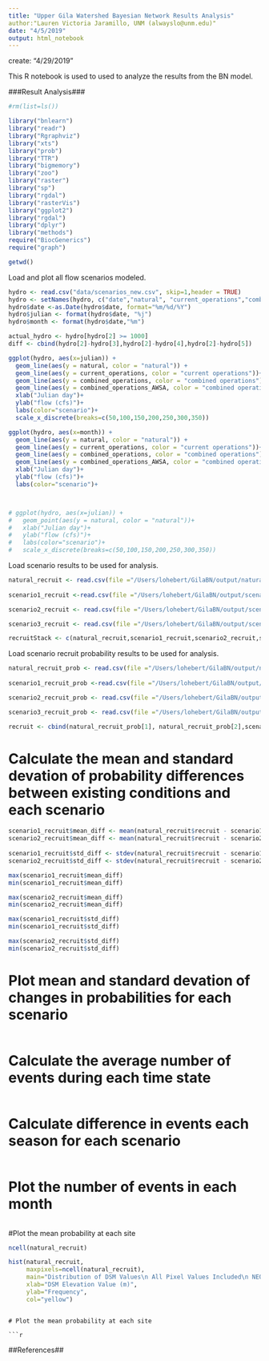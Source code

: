 ```yaml
---
title: "Upper Gila Watershed Bayesian Network Results Analysis"
author:"Lauren Victoria Jaramillo, UNM (alwayslo@unm.edu)"
date: "4/5/2019"
output: html_notebook
---
```

create: "4/29/2019"

This R notebook is used to used to analyze the results from the BN model.

###Result Analysis###
```r
#rm(list=ls())

library("bnlearn")
library("readr")
library("Rgraphviz")
library("xts")
library("prob")
library("TTR")
library("bigmemory")
library("zoo")
library("raster")
library("sp")
library("rgdal")
library("rasterVis")
library("ggplot2")
library("rgdal")
library("dplyr")
library("methods")
require("BiocGenerics")
require("graph")

getwd()
```

Load and plot all flow scenarios modeled.
```r
hydro <- read.csv("data/scenarios_new.csv", skip=1,header = TRUE)
hydro <- setNames(hydro, c("date","natural", "current_operations","combined_operations","combined_operations_AWSA"))
hydro$date <-as.Date(hydro$date, format="%m/%d/%Y")
hydro$julian <- format(hydro$date, "%j")
hydro$month <- format(hydro$date,"%m")
```

```r
actual_hydro <- hydro[hydro[2] >= 1000]
diff <- cbind(hydro[2]-hydro[3],hydro[2]-hydro[4],hydro[2]-hydro[5])
```


```r
ggplot(hydro, aes(x=julian)) + 
  geom_line(aes(y = natural, color = "natural")) + 
  geom_line(aes(y = current_operations, color = "current operations"))+
  geom_line(aes(y = combined_operations, color = "combined operations"))+
  geom_line(aes(y = combined_operations_AWSA, color = "combined operations & AWSA"))+
  xlab("Julian day")+
  ylab("flow (cfs)")+
  labs(color="scenario")+
  scale_x_discrete(breaks=c(50,100,150,200,250,300,350))

ggplot(hydro, aes(x=month)) + 
  geom_line(aes(y = natural, color = "natural")) + 
  geom_line(aes(y = current_operations, color = "current operations"))+
  geom_line(aes(y = combined_operations, color = "combined operations"))+
  geom_line(aes(y = combined_operations_AWSA, color = "combined operations & AWSA"))+
  xlab("Julian day")+
  ylab("flow (cfs)")+
  labs(color="scenario")+



# ggplot(hydro, aes(x=julian)) + 
#   geom_point(aes(y = natural, color = "natural"))+
#   xlab("Julian day")+
#   ylab("flow (cfs)")+
#   labs(color="scenario")+
#   scale_x_discrete(breaks=c(50,100,150,200,250,300,350))

```



Load scenario results to be used for analysis.
```r
natural_recruit <- read.csv(file ="/Users/lohebert/GilaBN/output/natural_s1_q_cells_recruit.csv", header=TRUE, sep=",", col.names = c("cell","flow","bin","recruit"))
  
scenario1_recruit <-read.csv(file ="/Users/lohebert/GilaBN/output/scenario1_s1_q_cells_recruit.csv", header=TRUE, sep=",", col.names = c("cell","flow","bin","recruit"))

scenario2_recruit <- read.csv(file ="/Users/lohebert/GilaBN/output/scenario2_s1_q_cells_recruit.csv", header=TRUE, sep=",", col.names = c("cell","flow","bin","recruit"))

scenario3_recruit <- read.csv(file ="/Users/lohebert/GilaBN/output/scenario3_s1_q_cells_recruit.csv", header=TRUE, sep=",", col.names = c("cell","flow","bin","recruit"))

recruitStack <- c(natural_recruit,scenario1_recruit,scenario2_recruit,scenario3_recruit)

```


Load scenario recruit probability results to be used for analysis.
```r
natural_recruit_prob <- read.csv(file ="/Users/lohebert/GilaBN/output/natural_s1_recruit_prob.csv", header=TRUE, sep=",", col.names = c("bin","recruit"))
  
scenario1_recruit_prob <-read.csv(file ="/Users/lohebert/GilaBN/output/scenario1_s1_recruit_prob.csv", header=TRUE, sep=",", col.names = c("bin","recruit"))

scenario2_recruit_prob <- read.csv(file ="/Users/lohebert/GilaBN/output/scenario2_s1_recruit_prob.csv", header=TRUE, sep=",", col.names = c("bin","recruit"))

scenario3_recruit_prob <- read.csv(file ="/Users/lohebert/GilaBN/output/scenario3_s1_recruit_prob.csv", header=TRUE, sep=",", col.names = c("bin","recruit"))

recruit <- cbind(natural_recruit_prob[1], natural_recruit_prob[2],scenario1_recruit_prob[2],scenario2_recruit_prob[2],scenario3_recruit_prob[2])

```
# Calculate the mean and standard devation of probability differences between existing conditions and each scenario

```r
scenario1_recruit$mean_diff <- mean(natural_recruit$recruit - scenario1_recruit$recruit)
scenario2_recruit$mean_diff <- mean(natural_recruit$recruit - scenario2_recruit$recruit)
  
scenario1_recruit$std_diff <- stdev(natural_recruit$recruit - scenario1_recruit$recruit)
scenario2_recruit$std_diff <- stdev(natural_recruit$recruit - scenario2_recruit$recruit)

max(scenario1_recruit$mean_diff)
min(scenario1_recruit$mean_diff)

max(scenario2_recruit$mean_diff)
min(scenario2_recruit$mean_diff)

max(scenario1_recruit$std_diff)
min(scenario1_recruit$std_diff)

max(scenario2_recruit$std_diff)
min(scenario2_recruit$std_diff)


```

# Plot mean and standard devation of changes in probabilities for each scenario

```r


```

# Calculate the average number of events during each time state

```r


```

# Calculate difference in events each season for each scenario

```r


```


# Plot the number of events in each month

```r


```

#Plot the mean probability at each site

```r
ncell(natural_recruit)

hist(natural_recruit, 
     maxpixels=ncell(natural_recruit),
     main="Distribution of DSM Values\n All Pixel Values Included\n NEON Harvard Forest Field Site",
     xlab="DSM Elevation Value (m)",
     ylab="Frequency",
     col="yellow")
```

```

# Plot the mean probability at each site

```r


```

##References##


